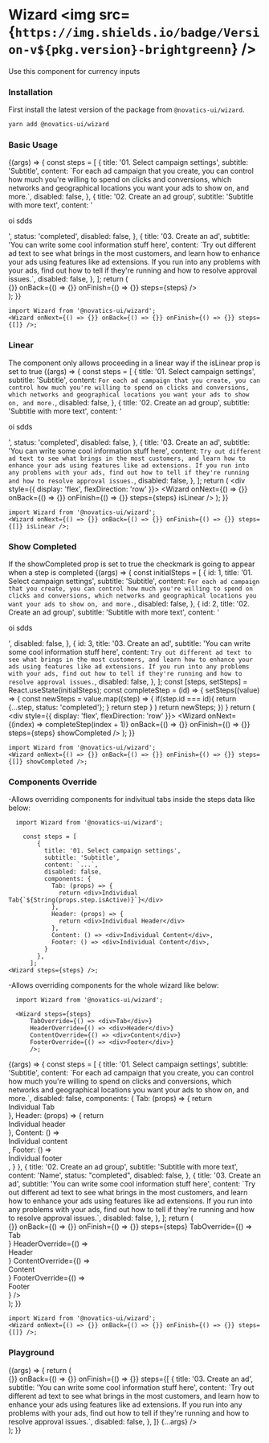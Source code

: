 
<Meta title="Wizard" component={Wizard} />

# Wizard <img src={`https://img.shields.io/badge/Version-v${pkg.version}-brightgreenn`} />

Use this component for currency inputs

### Installation

First install the latest version of the package from `@novatics-ui/wizard`.

```bash
yarn add @novatics-ui/wizard

```
<!--Todo: make steps array reusable-->
<!--Todo: adjust complete step logic -->
<!--Todo: style components override -->
<!--Todo: add DisableTab -->

### Basic Usage

<Canvas>
  <Story name="Basic Usage">
    {(args) => {
      const steps = [
        {
          title: '01. Select campaign settings',
          subtitle: 'Subtitle',
          content: `For each ad campaign that you create, you can control how much
you're willing to spend on clicks and conversions, which networks
and geographical locations you want your ads to show on, and more.`,
          disabled: false,
        },
        {
          title: '02. Create an ad group',
          subtitle: 'Subtitle with more text',
          content: '<p>oi sdds</p>',
          status: 'completed',
          disabled: false,
        },
        {
          title: '03. Create an ad',
          subtitle: 'You can write some cool information stuff here',
          content: `Try out different ad text to see what brings in the most customers,
and learn how to enhance your ads using features like ad extensions.
If you run into any problems with your ads, find out how to tell if
they're running and how to resolve approval issues.`,
          disabled: false,
        },
      ];
      return (
        <div style={{ display: 'flex', flexDirection: 'row' }}>
          <Wizard
            onNext={() => {}}
            onBack={() => {}}
            onFinish={() => {}}
            steps={steps}
          />
        </div>
      );
    }}
  </Story>
</Canvas>

```tsx
import Wizard from '@novatics-ui/wizard';
<Wizard onNext={() => {}} onBack={() => {}} onFinish={() => {}} steps={[]} />;
```

### Linear
The component only allows proceeding in a linear way if the isLinear prop is set to true
<Canvas>
  <Story name="Linear">
    {(args) => {
      const steps = [
        {
          title: '01. Select campaign settings',
          subtitle: 'Subtitle',
          content: `For each ad campaign that you create, you can control how much
you're willing to spend on clicks and conversions, which networks
and geographical locations you want your ads to show on, and more.`,
          disabled: false,
        },
        {
          title: '02. Create an ad group',
          subtitle: 'Subtitle with more text',
          content: '<p>oi sdds</p>',
          status: 'completed',
          disabled: false,
        },
        {
          title: '03. Create an ad',
          subtitle: 'You can write some cool information stuff here',
          content: `Try out different ad text to see what brings in the most customers,
and learn how to enhance your ads using features like ad extensions.
If you run into any problems with your ads, find out how to tell if
they're running and how to resolve approval issues.`,
          disabled: false,
        },
      ];
      return (
        <div style={{ display: 'flex', flexDirection: 'row' }}>
          <Wizard
            onNext={() => {}}
            onBack={() => {}}
            onFinish={() => {}}
            steps={steps}
            isLinear
          />
        </div>
      );
    }}
  </Story>
</Canvas>

```tsx
import Wizard from '@novatics-ui/wizard';
<Wizard onNext={() => {}} onBack={() => {}} onFinish={() => {}} steps={[]} isLinear />;
```

### Show Completed
If the showCompleted prop is set to true the checkmark is going to appear when a step is completed
<Canvas>
  <Story name="Show Completed">
    {(args) => {
       const initialSteps = [
        {
          id: 1,
          title: '01. Select campaign settings',
          subtitle: 'Subtitle',
          content: `For each ad campaign that you create, you can control how much
you're willing to spend on clicks and conversions, which networks
and geographical locations you want your ads to show on, and more.`,
          disabled: false,
        },
        {
          id: 2,
          title: '02. Create an ad group',
          subtitle: 'Subtitle with more text',
          content: '<p>oi sdds</p>',
          disabled: false,
        },
        {
          id: 3,
          title: '03. Create an ad',
          subtitle: 'You can write some cool information stuff here',
          content: `Try out different ad text to see what brings in the most customers,
and learn how to enhance your ads using features like ad extensions.
If you run into any problems with your ads, find out how to tell if
they're running and how to resolve approval issues.`,
          disabled: false,
        },
      ];
      const [steps, setSteps] = React.useState(initialSteps);
      const completeStep = (id) => {
        setSteps((value) => {
          const newSteps = value.map((step) => {
            if(step.id === id){
              return {...step, status: 'completed'};
            }
            return step
          }
          )
          return newSteps;
        })
      }
      return (
        <div style={{ display: 'flex', flexDirection: 'row' }}>
          <Wizard
            onNext={(index) => completeStep(index + 1)}
            onBack={() => {}}
            onFinish={() => {}}
            steps={steps}
            showCompleted
          />
        </div>
      );
    }}
  </Story>
</Canvas>

```tsx
import Wizard from '@novatics-ui/wizard';
<Wizard onNext={() => {}} onBack={() => {}} onFinish={() => {}} steps={[]} showCompleted />;
```
### Components Override
-Allows overriding components for indivitual tabs inside the steps data like below:

```tsx
  import Wizard from '@novatics-ui/wizard';

    const steps = [
        {
          title: '01. Select campaign settings',
          subtitle: 'Subtitle',
          content: `...`,
          disabled: false,
          components: {
            Tab: (props) => {
              return <div>Individual Tab{`${String(props.step.isActive)}`}</div>
            },
            Header: (props) => {
              return <div>Individual Header</div>
            },
            Content: () => <div>Individual Content</div>,
            Footer: () => <div>Individual Content</div>,
          }
        },
      ];
<Wizard steps={steps} />;
```
-Allows overriding components for the whole wizard like below:

```tsx
  import Wizard from '@novatics-ui/wizard';

  <Wizard steps={steps}       
      TabOverride={() => <div>Tab</div>}
      HeaderOverride={() => <div>Header</div>}
      ContentOverride={() => <div>Content</div>}
      FooterOverride={() => <div>Footer</div>} 
      />;
```
<Canvas>
  <Story name="Components Override">
    {(args) => {
    const steps = [
        {
          title: '01. Select campaign settings',
          subtitle: 'Subtitle',
          content: `For each ad campaign that you create, you can control how much
                    you're willing to spend on clicks and conversions, which networks
                    and geographical locations you want your ads to show on, and more.`,
          disabled: false,
          components: {
            Tab: (props) => {
              return <div>Individual Tab</div>
            },
            Header: (props) => {
              return <div>Individual header</div>
            },
            Content: () => <div>Individual content</div>,
            Footer: () => <div>Individual footer</div>,
          }
        },
        {
          title: '02. Create an ad group',
          subtitle: 'Subtitle with more text',
          content: 'Name',
          status: "completed",
          disabled: false,
        },
        {
          title: '03. Create an ad',
          subtitle: 'You can write some cool information stuff here',
          content: `Try out different ad text to see what brings in the most customers,
                    and learn how to enhance your ads using features like ad extensions.
                    If you run into any problems with your ads, find out how to tell if
                    they're running and how to resolve approval issues.`,
          disabled: false,
        },
      ];
      return (
        <div style={{ display: 'flex', flexDirection: 'row' }}>
          <Wizard
            onNext={() => {}}
            onBack={() => {}}
            onFinish={() => {}}
            steps={steps}
            TabOverride={() => <div>Tab</div>}
            HeaderOverride={() => <div>Header</div>}
            ContentOverride={() => <div>Content</div>}
            FooterOverride={() => <div>Footer</div>} 
          />
        </div>
      );
    }}
  </Story>
</Canvas>

```tsx
import Wizard from '@novatics-ui/wizard';
<Wizard onNext={() => {}} onBack={() => {}} onFinish={() => {}} steps={[]} />;
```
### Playground

<Canvas>
  <Story
    argTypes={{
      onNext: { description: "Input's onChange method." },
    }}
    name="Playground"
  >
    {(args) => {
      return (
        <div style={{ display: 'flex', flexDirection: 'row' }}>
          <Wizard
            onNext={() => {}}
            onBack={() => {}}
            onFinish={() => {}}
            steps={[
              {
                title: '03. Create an ad',
                subtitle: 'You can write some cool information stuff here',
                content: `Try out different ad text to see what brings in the most customers,
and learn how to enhance your ads using features like ad extensions.
If you run into any problems with your ads, find out how to tell if
they're running and how to resolve approval issues.`,
                disabled: false,
              },
            ]}
            {...args}
          />
        </div>
      );
    }}
  </Story>
</Canvas>

<ArgsTable story="Playground" />
